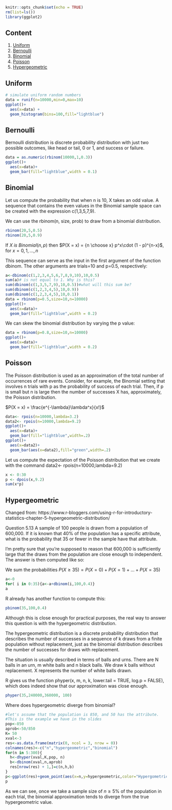 
```{r setup, include=FALSE}
knitr::opts_chunk$set(echo = TRUE)
rm(list=ls())
library(ggplot2)
```

## Content
1. [Uniform](#uniform)
2. [Bernoulli](#bernoulli)
3. [Binomial](#binomial)
3. [Poisson](#poisson) 
4. [Hypergeometric](#hypergeometric)

## Uniform

```{r}
 
# simulate uniform random numbers
data = runif(n=10000,min=0,max=10)
ggplot()+
  aes(x=data) +
  geom_histogram(bins=100,fill="lightblue")
```

## Bernoulli 

Bernoulli distribution is discrete probability distribution with just two possible outcomes, like head or tail, 0 or 1, and success or failure. 
	
```{r}
data = as.numeric(rbinom(10000,1,0.3))
ggplot()+
  aes(x=data)+
  geom_bar(fill="lightblue",width = 0.1)

```

## Binomial

Let us compute the probability that when n is 10, X takes an odd value. A sequence that contains the even values in the Binomial sample space can be created with the expression
c(1,3,5,7,9). 

We can use the rbinom(n, size, prob) to draw from a binomial distribution.

```{r}
rbinom(20,5,0.5)
rbinom(20,5,0.9)
```


If $X~is~ Binomial(n, p)$ then $P(X = x) = {n \choose x} p^x\cdot (1 - p)^{n-x}$, for $x = 0,1,\ldots,n$

This sequence can serve as the input in the first argument of
the function dbinom. The other arguments are trials=10 and p=0.5, respectively:

```{r binomial}
a<-dbinom(c(1,2,3,4,5,6,7,8,9,10),10,0.5)
sum(a)# is not equal to 1. Why is this?
sum(dbinom(c(1,3,5,7,9),10,0.5))#what will this sum be?
sum(dbinom(c(1,2,3,4,5),10,0.9))
sum(dbinom(c(1,2,3,4,5),10,0.1))
data = rbinom(p=0.5,size=10,n=10000)
ggplot()+
  aes(x=data)+
  geom_bar(fill="lightblue",width = 0.2)


```

We can skew the binomial distribution by varying the p value:

```{r}
data = rbinom(p=0.8,size=10,n=10000)
ggplot()+
  aes(x=data)+
  geom_bar(fill="lightblue",width = 0.2)
```

## Poisson

The Poisson distribution is used as an approximation of the total number of
occurrences of rare events. Consider, for example, the Binomial setting that
involves n trials with p as the probability of success of each trial. Then, if p
is small but n is large then the number of successes X has, approximately, the
Poisson distribution.

$P(X = x) = \frac{e^{-\lambda}\lambda^x}{x!}$

```{r poisson}
data<- rpois(n=10000,lambda=3.2)
data2<- rpois(n=10000,lambda=9.2)
ggplot()+
  aes(x=data)+
  geom_bar(fill="lightblue",width=.2)
ggplot()+
  aes(x=data2)+
  geom_bar(aes(x=data2),fill="green",width=.2)  
```

Let us compute the expectation of the Poisson distribution that we create with the command 
data2<- rpois(n=10000,lambda=9.2)

```{r}
x <- 0:30
p <- dpois(x,9.2)
sum(x*p)
```

## Hypergeometric
Changed from: https://www.r-bloggers.com/using-r-for-introductory-statistics-chapter-5-hypergeometric-distribution/

Question 5.13 A sample of 100 people is drawn from a population of 600,000. If it is known that 40% of the population has a specific attribute, what is the probability that 35 or fewer in the sample have that attribute.

I'm pretty sure that you're supposed to reason that 600,000 is sufficiently large that the draws from the population are close enough to independent. The answer is then computed like so:

We sum the probabilities $P(X \geq 35)=P(X=0)+P(X=1)+\ldots+P(X=35)$

```{r}
a<-0
for( i in 0:35){a<-a+dbinom(i,100,0.4)}
a
```

R already has another function to compute this:

```{r}
pbinom(35,100,0.4)
```


Although this is close enough for practical purposes, the real way to answer this question is with the hypergeometric distribution.

The hypergeometric distribution is a discrete probability distribution that describes the number of successes in a sequence of k draws from a finite population without replacement, just as the binomial distribution describes the number of successes for draws with replacement.

The situation is usually described in terms of balls and urns. There are N balls in an urn, m white balls and n black balls. We draw k balls without replacement. X represents the number of white balls drawn.



R gives us the function phyper(x, m, n, k, lower.tail = TRUE, log.p = FALSE), which does indeed show that our approximation was close enough.


```{r}
phyper(35,240000,360000, 100)
```

Where does hypergeometric diverge from binomial?

```{r}
#let's assume that the population is 850, and 50 has the attribute. 
#This is the example we have in the slides
pop<-850
aprob<-50/850
K= 50
xval<-3
res<-as.data.frame(matrix(0, ncol = 3, nrow = 0))
colnames(res)<-c("n","hypergeometric","binomial")
for(n in 5:300){
  h<-dhyper(xval,K,pop, n)
  b<-dbinom(xval,n,aprob)
  res[nrow(res) + 1,]=c(n,h,b)
}
p<-ggplot(res)+geom_point(aes(x=n,y=hypergeometric,color="Hypergometric"))+geom_point(aes(x=n,y=binomial,color="Binomial"))+scale_y_continuous(name="probability")+ geom_vline(xintercept=50) 
p
```


As we can see, once we take a sample size of $n \geq 5\%$ of the population in each trial, the binomial approximation tends to diverge from the true hypergeometric value.
